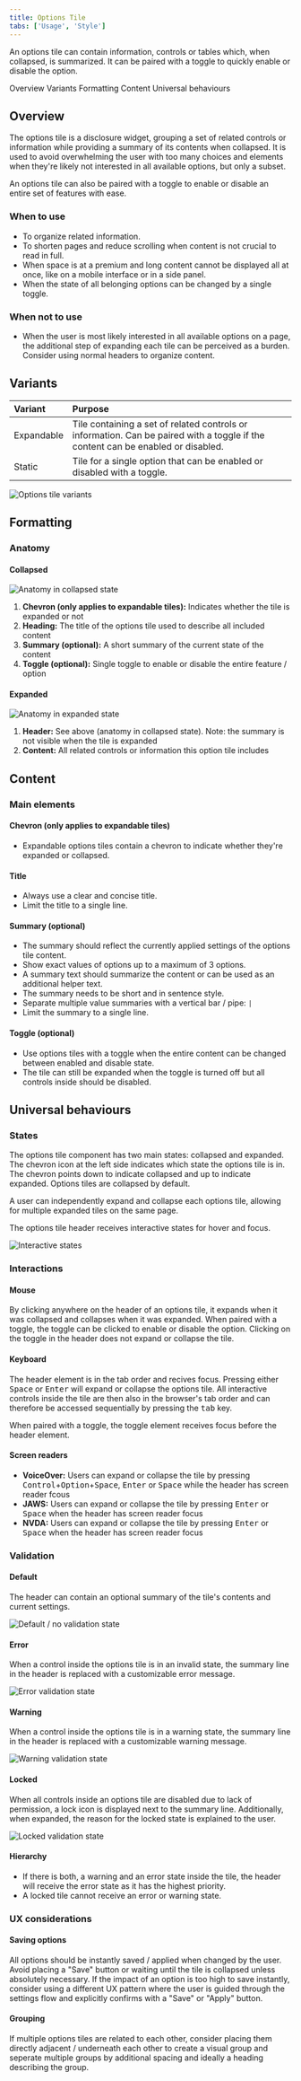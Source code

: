 ```yaml
---
title: Options Tile
tabs: ['Usage', 'Style']
---
```


<PageDescription>

An options tile can contain information, controls or tables which, when collapsed, is summarized. It can be paired with a toggle to quickly enable or disable the option.

</PageDescription>

<AnchorLinks>
  <AnchorLink>Overview</AnchorLink>
  <AnchorLink>Variants</AnchorLink>
  <AnchorLink>Formatting</AnchorLink>
  <AnchorLink>Content</AnchorLink>
  <AnchorLink>Universal behaviours</AnchorLink>
</AnchorLinks>

## Overview

The options tile is a disclosure widget, grouping a set of related controls or information while providing a summary of its contents when collapsed. It is used to avoid overwhelming the user with too many choices and elements when they're likely not interested in all available options, but only a subset. 

An options tile can also be paired with a toggle to enable or disable an entire set of features with ease.

### When to use

- To organize related information.
- To shorten pages and reduce scrolling when content is not crucial to read in full.
- When space is at a premium and long content cannot be displayed all at once, like on a mobile interface or in a side panel.
- When the state of all belonging options can be changed by a single toggle.

### When not to use

- When the user is most likely interested in all available options on a page, the additional step of expanding each tile can be perceived as a burden. Consider using normal headers to organize content.

## Variants

| Variant | Purpose |
| :- | :- |
| Expandable | Tile containing a set of related controls or information. Can be paired with a toggle if the content can be enabled or disabled. |
| Static | Tile for a single option that can be enabled or disabled with a toggle. |

<Row>
  <Column colLg={8}>

![Options tile variants](images/variants.png)

  </Column>
</Row>

## Formatting

### Anatomy

#### Collapsed

<Row>
  <Column colLg={8}>

![Anatomy in collapsed state](images/anatomy-collapsed.png)

  </Column>
</Row>

1. **Chevron (only applies to expandable tiles):** Indicates whether the tile is expanded or not
2. **Heading:** The title of the options tile used to describe all included content
3. **Summary (optional):** A short summary of the current state of the content
4. **Toggle (optional):** Single toggle to enable or disable the entire feature / option

#### Expanded

<Row>
  <Column colLg={8}>

![Anatomy in expanded state](images/anatomy-expanded.png)

  </Column>
</Row>

1. **Header:** See above (anatomy in collapsed state). Note: the summary is not visible when the tile is expanded
2. **Content:** All related controls or information this option tile includes

## Content

### Main elements

#### Chevron (only applies to expandable tiles)
- Expandable options tiles contain a chevron to indicate whether they're expanded or collapsed.

#### Title
- Always use a clear and concise title.
- Limit the title to a single line.

#### Summary (optional)
- The summary should reflect the currently applied settings of the options tile content.
- Show exact values of options up to a maximum of 3 options.
- A summary text should summarize the content or can be used as an additional helper text.
- The summary needs to be short and in sentence style.
- Separate multiple value summaries with a vertical bar / pipe: `|`
- Limit the summary to a single line.

#### Toggle (optional)
- Use options tiles with a toggle when the entire content can be changed between enabled and disable state.
- The tile can still be expanded when the toggle is turned off but all controls inside should be disabled.

## Universal behaviours

### States

The options tile component has two main states: collapsed and expanded. The chevron icon at the left side indicates which state the options tile is in. The chevron points down to indicate collapsed and up to indicate expanded. Options tiles are collapsed by default.

A user can independently expand and collapse each options tile, allowing for multiple expanded tiles on the same page.

The options tile header receives interactive states for hover and focus.

<Row>
  <Column colLg={8}>

![Interactive states](images/states.png)

  </Column>
</Row>

### Interactions

#### Mouse
By clicking anywhere on the header of an options tile, it expands when it was collapsed and collapses when it was expanded.
When paired with a toggle, the toggle can be clicked to enable or disable the option. Clicking on the toggle in the header does not expand or collapse the tile.

#### Keyboard
The header element is in the tab order and recives focus. Pressing either <kbd>Space</kbd> or <kbd>Enter</kbd> will expand or collapse the options tile.
All interactive controls inside the tile are then also in the browser's tab order and can therefore be accessed sequentially by pressing the <kbd>tab</kbd> key.

When paired with a toggle, the toggle element receives focus before the header element.

#### Screen readers
- **VoiceOver:** Users can expand or collapse the tile by pressing <kbd>Control</kbd>+<kbd>Option</kbd>+<kbd>Space</kbd>, <kbd>Enter</kbd> or <kbd>Space</kbd> while the header has screen reader fcous
- **JAWS:** Users can expand or collapse the tile by pressing <kbd>Enter</kbd> or <kbd>Space</kbd> when the header has screen reader focus
- **NVDA:** Users can expand or collapse the tile by pressing <kbd>Enter</kbd> or <kbd>Space</kbd> when the header has screen reader focus

### Validation

#### Default
The header can contain an optional summary of the tile's contents and current settings.

<Row>
  <Column colLg={8}>

![Default / no validation state](images/validation-default.png)

  </Column>
</Row>

#### Error
When a control inside the options tile is in an invalid state, the summary line in the header is replaced with a customizable error message.

<Row>
  <Column colLg={8}>

![Error validation state](images/validation-error.png)

  </Column>
</Row>

#### Warning
When a control inside the options tile is in a warning state, the summary line in the header is replaced with a customizable warning message.

<Row>
  <Column colLg={8}>

![Warning validation state](images/validation-warning.png)

  </Column>
</Row>

#### Locked
When all controls inside an options tile are disabled due to lack of permission, a lock icon is displayed next to the summary line. Additionally, when expanded, the reason for the locked state is explained to the user.

<Row>
  <Column colLg={8}>

![Locked validation state](images/validation-locked.png)

  </Column>
</Row>

#### Hierarchy
- If there is both, a warning and an error state inside the tile, the header will receive the error state as it has the highest priority.
- A locked tile cannot receive an error or warning state.

### UX considerations

#### Saving options

All options should be instantly saved / applied when changed by the user. Avoid placing a "Save" button or waiting until the tile is collapsed unless absolutely necessary. If the impact of an option is too high to save instantly, consider using a different UX pattern where the user is guided through the settings flow and explicitly confirms with a "Save" or "Apply" button.

#### Grouping

If multiple options tiles are related to each other, consider placing them directly adjacent / underneath each other to create a visual group and seperate multiple groups by additional spacing and ideally a heading describing the group.
